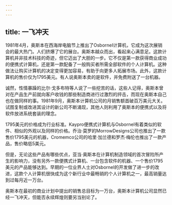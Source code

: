 ```yaml
---
---
---
```

title: 一飞冲天
---




1981年4月，奥斯本在西海岸电脑节上推出了OsborneI计算机，它成为这次展销会的最大热门。人们挤爆了它的展台。奥斯本越众而出，看起来心满意足。这款计算机并非技术科技的奇迹，但它迈出了大胆的一步。它不仅是第一款获得商业成功的便携式计算机，还是第一款配备了一般购买者所需全部软件的个人计算机。这种做法让购买计算机的决定变得更加容易，有助于向更多人拓展市场。此外，这款计算机的售价仅为1795美元。有人说奥斯本卖的是软件，并免费附送了一台机器。

诚然，性情暴躁的比尔·戈多布特等人说了一些挖苦的话，这些人记得，奥斯本曾对在产品生产前就向客户收钱的那些制造商进行过激烈的抨击，而现在奥斯本自己也在做同样的事。1981年9月，奥斯本计算机公司的月销售额首破百万美元大关。试图复制或改进其设计的新公司不断涌现，其他人则利用了奥斯本的便携式以及将软件放进系统套装的理念。

1795美元的价格成为行业标准。Kaypro便携式计算机与OsborneI有着类似的软件、相似的外观以及同样的价格。乔治·莫罗的MorrowDesigns公司也推出了一款售价1795美元的机器，Cromemco公司的哈里·加兰德和罗杰·梅伦也推出了一款产品，售价略低5美元。

但是，无论这些产品有哪些优点，亚当·奥斯本在计算机制造领域的首次冒险所产生的影响力，没有另外一款便携式计算机、一台包含软件的机器、一个售价1795美元的产品能够达到。早期的一位业界人士对OsborneI的开发做了进一步的改进，这款个人计算机很快成为这个新行业中最畅销的个人计算机之一，最高销量达到过每月近一万台。

奥斯本在最初的商业计划中提出的销售总目标为一万台，奥斯本计算机公司显然已经一飞冲天，但能否永续辉煌则要另当别论了。